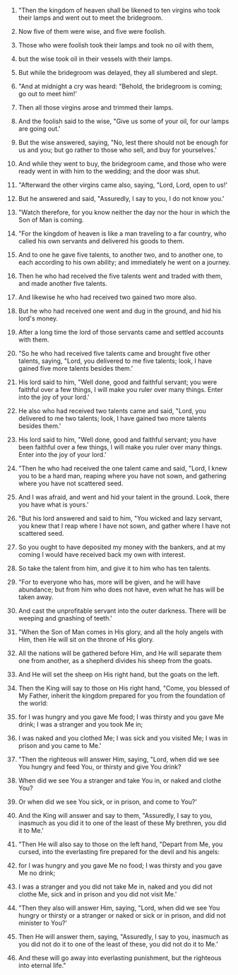 
1. "Then the kingdom of heaven shall be likened to ten virgins who took their lamps and went out to meet the bridegroom.

2. Now five of them were wise, and five were foolish.

3. Those who were foolish took their lamps and took no oil with them,

4. but the wise took oil in their vessels with their lamps.

5. But while the bridegroom was delayed, they all slumbered and slept.

6. "And at midnight a cry was heard: "Behold, the bridegroom is coming; go out to meet him!'

7. Then all those virgins arose and trimmed their lamps.

8. And the foolish said to the wise, "Give us some of your oil, for our lamps are going out.'

9. But the wise answered, saying, "No, lest there should not be enough for us and you; but go rather to those who sell, and buy for yourselves.'

10. And while they went to buy, the bridegroom came, and those who were ready went in with him to the wedding; and the door was shut.

11. "Afterward the other virgins came also, saying, "Lord, Lord, open to us!'

12. But he answered and said, "Assuredly, I say to you, I do not know you.'

13. "Watch therefore, for you know neither the day nor the hour in which the Son of Man is coming.

14. "For the kingdom of heaven is like a man traveling to a far country, who called his own servants and delivered his goods to them.

15. And to one he gave five talents, to another two, and to another one, to each according to his own ability; and immediately he went on a journey.

16. Then he who had received the five talents went and traded with them, and made another five talents.

17. And likewise he who had received two gained two more also.

18. But he who had received one went and dug in the ground, and hid his lord's money.

19. After a long time the lord of those servants came and settled accounts with them.

20. "So he who had received five talents came and brought five other talents, saying, "Lord, you delivered to me five talents; look, I have gained five more talents besides them.'

21. His lord said to him, "Well done, good and faithful servant; you were faithful over a few things, I will make you ruler over many things. Enter into the joy of your lord.'

22. He also who had received two talents came and said, "Lord, you delivered to me two talents; look, I have gained two more talents besides them.'

23. His lord said to him, "Well done, good and faithful servant; you have been faithful over a few things, I will make you ruler over many things. Enter into the joy of your lord.'

24. "Then he who had received the one talent came and said, "Lord, I knew you to be a hard man, reaping where you have not sown, and gathering where you have not scattered seed.

25. And I was afraid, and went and hid your talent in the ground. Look, there you have what is yours.'

26. "But his lord answered and said to him, "You wicked and lazy servant, you knew that I reap where I have not sown, and gather where I have not scattered seed.

27. So you ought to have deposited my money with the bankers, and at my coming I would have received back my own with interest.

28. So take the talent from him, and give it to him who has ten talents.

29. "For to everyone who has, more will be given, and he will have abundance; but from him who does not have, even what he has will be taken away.

30. And cast the unprofitable servant into the outer darkness. There will be weeping and gnashing of teeth.'

31. "When the Son of Man comes in His glory, and all the holy angels with Him, then He will sit on the throne of His glory.

32. All the nations will be gathered before Him, and He will separate them one from another, as a shepherd divides his sheep from the goats.

33. And He will set the sheep on His right hand, but the goats on the left.

34. Then the King will say to those on His right hand, "Come, you blessed of My Father, inherit the kingdom prepared for you from the foundation of the world:

35. for I was hungry and you gave Me food; I was thirsty and you gave Me drink; I was a stranger and you took Me in;

36. I was naked and you clothed Me; I was sick and you visited Me; I was in prison and you came to Me.'

37. "Then the righteous will answer Him, saying, "Lord, when did we see You hungry and feed You, or thirsty and give You drink?

38. When did we see You a stranger and take You in, or naked and clothe You?

39. Or when did we see You sick, or in prison, and come to You?'

40. And the King will answer and say to them, "Assuredly, I say to you, inasmuch as you did it to one of the least of these My brethren, you did it to Me.'

41. "Then He will also say to those on the left hand, "Depart from Me, you cursed, into the everlasting fire prepared for the devil and his angels:

42. for I was hungry and you gave Me no food; I was thirsty and you gave Me no drink;

43. I was a stranger and you did not take Me in, naked and you did not clothe Me, sick and in prison and you did not visit Me.'

44. "Then they also will answer Him, saying, "Lord, when did we see You hungry or thirsty or a stranger or naked or sick or in prison, and did not minister to You?'

45. Then He will answer them, saying, "Assuredly, I say to you, inasmuch as you did not do it to one of the least of these, you did not do it to Me.'

46. And these will go away into everlasting punishment, but the righteous into eternal life."


